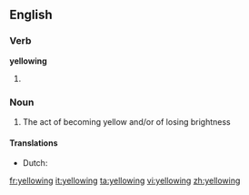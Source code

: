 ==English==

===Verb===
'''yellowing'''

# {{present participle of|yellow}}

===Noun===
{{en-noun}}

# The act of becoming yellow and/or of losing brightness

====Translations====
{{trans-top|act of becoming yellow}}
* Dutch: {{t-|nl|vergeling|f}}
{{trans-mid}}
{{trans-bottom}}

[[fr:yellowing]]
[[it:yellowing]]
[[ta:yellowing]]
[[vi:yellowing]]
[[zh:yellowing]]